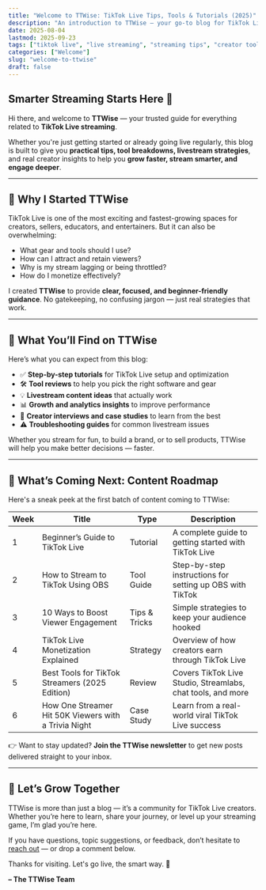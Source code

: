 ```yaml
---
title: "Welcome to TTWise: TikTok Live Tips, Tools & Tutorials (2025)"
description: "An introduction to TTWise — your go-to blog for TikTok Live tutorials, tools, tips, and streaming success strategies."
date: 2025-08-04
lastmod: 2025-09-23
tags: ["tiktok live", "live streaming", "streaming tips", "creator tools", "monetization"]
categories: ["Welcome"]
slug: "welcome-to-ttwise"
draft: false
---
```


## Smarter Streaming Starts Here 🎥

Hi there, and welcome to **TTWise** — your trusted guide for everything related to **TikTok Live streaming**.

Whether you're just getting started or already going live regularly, this blog is built to give you **practical tips, tool breakdowns, livestream strategies**, and real creator insights to help you **grow faster, stream smarter, and engage deeper**.

---

## 🎯 Why I Started TTWise

TikTok Live is one of the most exciting and fastest-growing spaces for creators, sellers, educators, and entertainers. But it can also be overwhelming:

- What gear and tools should I use?
- How can I attract and retain viewers?
- Why is my stream lagging or being throttled?
- How do I monetize effectively?

I created **TTWise** to provide **clear, focused, and beginner-friendly guidance**. No gatekeeping, no confusing jargon — just real strategies that work.

---

## 🧭 What You’ll Find on TTWise

Here’s what you can expect from this blog:

- ✅ **Step-by-step tutorials** for TikTok Live setup and optimization
- 🛠 **Tool reviews** to help you pick the right software and gear
- 💡 **Livestream content ideas** that actually work
- 📊 **Growth and analytics insights** to improve performance
- 💬 **Creator interviews and case studies** to learn from the best
- ⚠ **Troubleshooting guides** for common livestream issues

Whether you stream for fun, to build a brand, or to sell products, TTWise will help you make better decisions — faster.

---

## 📅 What’s Coming Next: Content Roadmap

Here's a sneak peek at the first batch of content coming to TTWise:

| Week | Title | Type | Description |
|------|-------|------|-------------|
| 1 | Beginner’s Guide to TikTok Live | Tutorial | A complete guide to getting started with TikTok Live |
| 2 | How to Stream to TikTok Using OBS | Tool Guide | Step-by-step instructions for setting up OBS with TikTok |
| 3 | 10 Ways to Boost Viewer Engagement | Tips & Tricks | Simple strategies to keep your audience hooked |
| 4 | TikTok Live Monetization Explained | Strategy | Overview of how creators earn through TikTok Live |
| 5 | Best Tools for TikTok Streamers (2025 Edition) | Review | Covers TikTok Live Studio, Streamlabs, chat tools, and more |
| 6 | How One Streamer Hit 50K Viewers with a Trivia Night | Case Study | Learn from a real-world viral TikTok Live success |

👉 Want to stay updated? **Join the TTWise newsletter** to get new posts delivered straight to your inbox.

---

## 🙌 Let’s Grow Together

TTWise is more than just a blog — it’s a community for TikTok Live creators. Whether you’re here to learn, share your journey, or level up your streaming game, I’m glad you’re here.

If you have questions, topic suggestions, or feedback, don’t hesitate to [reach out](#) — or drop a comment below.

Thanks for visiting. Let's go live, the smart way. 🚀

**– The TTWise Team**
